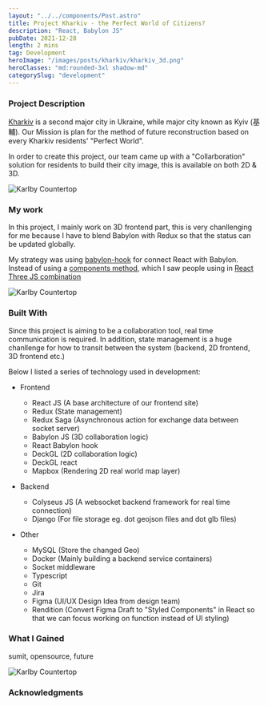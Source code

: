 ```yaml
---
layout: "../../components/Post.astro"
title: Project Kharkiv - the Perfect World of Citizens?
description: "React, Babylon JS"
pubDate: 2021-12-28
length: 2 mins
tag: Development
heroImage: "/images/posts/kharkiv/kharkiv_3d.png"
heroClasses: "md:rounded-3xl shadow-md"
categorySlug: "development"
---
```


### Project Description

[Kharkiv](https://en.wikipedia.org/wiki/Kharkiv) is a second major city in Ukraine, while major city known as Kyiv (基輔). Our Mission is plan for the method of future reconstruction based on every Kharkiv residents' "Perfect World".

In order to create this project, our team came up with a "Collarboration" solution for residents to build their city image, this is available on both 2D & 3D.

<img
  src="/images/posts/kharkiv/meeting.png"
  alt="Karlby Countertop"
  width={820}
  height={350}
/>

### My work

In this project, I mainly work on 3D frontend part, this is very chanllenging for me because I have to blend Babylon with Redux so that the status can be updated globally.

My strategy was using [babylon-hook](https://github.com/brianzinn/babylonjs-hook) for connect React with Babylon. Instead of using a [components method](https://github.com/brianzinn/react-babylonjs), which I saw people using in [React Three JS combination](https://github.com/pmndrs/react-three-fiber)

<img
  src="/images/posts/kharkiv/kharkiv_light.png"
  alt="Karlby Countertop"
  width={820}
  height={350}
/>

### Built With

Since this project is aiming to be a collaboration tool, real time communication is required. In addition, state management is a huge chanllenge for how to transit between the system (backend, 2D frontend, 3D frontend etc.)

Below I listed a series of technology used in development:

- Frontend

  - React JS (A base architecture of our frontend site)
  - Redux (State management)
  - Redux Saga (Asynchronous action for exchange data between socket server)
  - Babylon JS (3D collaboration logic)
  - React Babylon hook
  - DeckGL (2D collaboration logic)
  - DeckGL react
  - Mapbox (Rendering 2D real world map layer)

- Backend

  - Colyseus JS (A websocket backend framework for real time connection)
  - Django (For file storage eg. dot geojson files and dot glb files)

- Other
  - MySQL (Store the changed Geo)
  - Docker (Mainly building a backend service containers)
  - Socket middleware
  - Typescript
  - Git
  - Jira
  - Figma (UI/UX Design Idea from design team)
  - Rendition (Convert Figma Draft to "Styled Components" in React so that we can focus working on function instead of UI styling)

### What I Gained

sumit, opensource, future

<img
  title="final result"
  src="/images/posts/kharkiv/kharkiv_2D.png"
  alt="Karlby Countertop"
  width={820}
  height={350}
/>

### Acknowledgments

